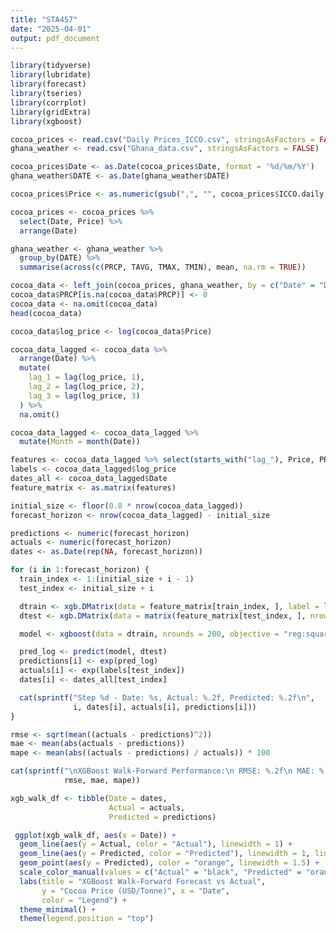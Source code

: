---
title: "STA457"
date: "2025-04-01"
output: pdf_document
---
 
 
 
```{r setup, include=FALSE}
library(tidyverse)
library(lubridate)
library(forecast)
library(tseries)
library(corrplot)
library(gridExtra)
library(xgboost)

cocoa_prices <- read.csv("Daily Prices_ICCO.csv", stringsAsFactors = FALSE)
ghana_weather <- read.csv("Ghana_data.csv", stringsAsFactors = FALSE)

cocoa_prices$Date <- as.Date(cocoa_prices$Date, format = '%d/%m/%Y')
ghana_weather$DATE <- as.Date(ghana_weather$DATE)

cocoa_prices$Price <- as.numeric(gsub(",", "", cocoa_prices$ICCO.daily.price..US..tonne.))

cocoa_prices <- cocoa_prices %>%
  select(Date, Price) %>%
  arrange(Date)

ghana_weather <- ghana_weather %>%
  group_by(DATE) %>%
  summarise(across(c(PRCP, TAVG, TMAX, TMIN), mean, na.rm = TRUE))

cocoa_data <- left_join(cocoa_prices, ghana_weather, by = c("Date" = "DATE"))
cocoa_data$PRCP[is.na(cocoa_data$PRCP)] <- 0
cocoa_data <- na.omit(cocoa_data)
head(cocoa_data)

```

```{r}
cocoa_data$log_price <- log(cocoa_data$Price)

cocoa_data_lagged <- cocoa_data %>%
  arrange(Date) %>%
  mutate(
    lag_1 = lag(log_price, 1),
    lag_2 = lag(log_price, 2),
    lag_3 = lag(log_price, 3)
  ) %>%
  na.omit()  

cocoa_data_lagged <- cocoa_data_lagged %>%
  mutate(Month = month(Date))

features <- cocoa_data_lagged %>% select(starts_with("lag_"), Price, PRCP, TAVG, TMAX, TMIN, Month)
labels <- cocoa_data_lagged$log_price
dates_all <- cocoa_data_lagged$Date
feature_matrix <- as.matrix(features)

initial_size <- floor(0.8 * nrow(cocoa_data_lagged))
forecast_horizon <- nrow(cocoa_data_lagged) - initial_size

predictions <- numeric(forecast_horizon)
actuals <- numeric(forecast_horizon)
dates <- as.Date(rep(NA, forecast_horizon))

for (i in 1:forecast_horizon) {
  train_index <- 1:(initial_size + i - 1)
  test_index <- initial_size + i

  dtrain <- xgb.DMatrix(data = feature_matrix[train_index, ], label = labels[train_index])
  dtest <- xgb.DMatrix(data = matrix(feature_matrix[test_index, ], nrow = 1))

  model <- xgboost(data = dtrain, nrounds = 200, objective = "reg:squarederror", verbose = 0)

  pred_log <- predict(model, dtest)
  predictions[i] <- exp(pred_log)
  actuals[i] <- exp(labels[test_index])
  dates[i] <- dates_all[test_index]

  cat(sprintf("Step %d - Date: %s, Actual: %.2f, Predicted: %.2f\n", 
              i, dates[i], actuals[i], predictions[i]))
}

rmse <- sqrt(mean((actuals - predictions)^2))
mae <- mean(abs(actuals - predictions))
mape <- mean(abs((actuals - predictions) / actuals)) * 100

cat(sprintf("\nXGBoost Walk-Forward Performance:\n RMSE: %.2f\n MAE: %.2f\n MAPE: %.2f%%\n", 
            rmse, mae, mape))

xgb_walk_df <- tibble(Date = dates,
                      Actual = actuals,
                      Predicted = predictions)

 ggplot(xgb_walk_df, aes(x = Date)) +
  geom_line(aes(y = Actual, color = "Actual"), linewidth = 1) +
  geom_line(aes(y = Predicted, color = "Predicted"), linewidth = 1, linetype = "dashed") +
  geom_point(aes(y = Predicted), color = "orange", linewidth = 1.5) +
  scale_color_manual(values = c("Actual" = "black", "Predicted" = "orange")) +
  labs(title = "XGBoost Walk-Forward Forecast vs Actual",
       y = "Cocoa Price (USD/Tonne)", x = "Date",
       color = "Legend") +
  theme_minimal() +
  theme(legend.position = "top")

```


